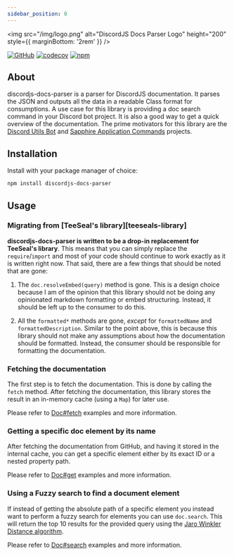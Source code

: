```yaml
---
sidebar_position: 0
---
```


<div style={{ textAlign: 'center' }}>

<img src="/img/logo.png" alt="DiscordJS Docs Parser Logo" height="200" style={{ marginBottom: '2rem' }} />

[![GitHub](https://img.shields.io/github/license/favna/discordjs-docs-parser)](https://github.com/favna/discordjs-docs-parser/blob/main/LICENSE.md)
[![codecov](https://codecov.io/gh/favna/discordjs-docs-parser/branch/main/graph/badge.svg?token=1qXM3yNvmP)](https://codecov.io/gh/favna/discordjs-docs-parser)
[![npm](https://img.shields.io/npm/v/discordjs-docs-parser?color=crimson&logo=npm&style=flat-square)](https://www.npmjs.com/package/discordjs-docs-parser)

</div>

## About

discordjs-docs-parser is a parser for DiscordJS documentation. It parses the JSON and outputs all the data in a readable
Class format for consumptions. A use case for this library is providing a doc search command in your Discord bot
project. It is also a good way to get a quick overview of the documentation. The prime motivators for this library are
the [Discord Utils Bot](https://github.com/discordjs/discord-utils-bot) and
[Sapphire Application Commands](https://github.com/sapphiredev/sapphire-application-commands) projects.

## Installation

Install with your package manager of choice:

```bash npm2yarn2pnpm
npm install discordjs-docs-parser
```

## Usage

### Migrating from [TeeSeal's library][teeseals-library]

**discordjs-docs-parser is written to be a drop-in replacement for TeeSeal's library**. This means that you can simply
replace the `require`/`import` and most of your code should continue to work exactly as it is written right now. That
said, there are a few things that should be noted that are gone:

1. The `doc.resolveEmbed(query)` method is gone. This is a design choice because I am of the opinion that this library
   should not be doing any opinionated markdown formatting or embed structuring. Instead, it should be left up to the
   consumer to do this.

1. All the `formatted*` methods are gone, _except_ for `formattedName` and `formattedDescription`. Similar to the point
   above, this is because this library should not make any assumptions about how the documentation should be formatted.
   Instead, the consumer should be responsible for formatting the documentation.

### Fetching the documentation

The first step is to fetch the documentation. This is done by calling the `fetch` method. After fetching the
documentation, this library stores the result in an in-memory cache (using a `Map`) for later use.

Please refer to [Doc#fetch](Documentation/classes/Doc#fetch) examples and more information.

### Getting a specific doc element by its name

After fetching the documentation from GitHub, and having it stored in the internal cache, you can get a specific element
either by its exact ID or a nested property path.

Please refer to [Doc#get](Documentation/classes/Doc#get) examples and more information.

### Using a Fuzzy search to find a document element

If instead of getting the absolute path of a specific element you instead want to perform a fuzzy search for elements
you can use `doc.search`. This will return the top 10 results for the provided query using the [Jaro Winkler Distance
algorithm][jarowinklerdistance].

Please refer to [Doc#search](Documentation/classes/Doc#search) examples and more information.

[jarowinklerdistance]: https://en.wikipedia.org/wiki/Jaro–Winkler_distance
